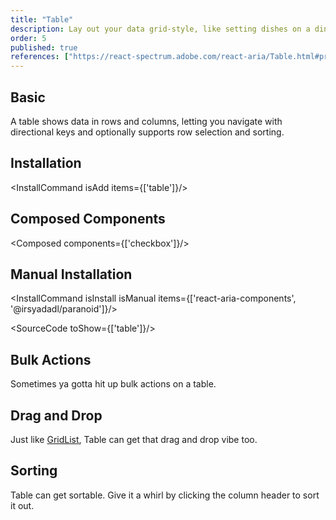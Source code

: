 ```yaml
---
title: "Table"
description: Lay out your data grid-style, like setting dishes on a dinner table clear and organized, perfect for comparison and review.sink/
order: 5
published: true
references: ["https://react-spectrum.adobe.com/react-aria/Table.html#props"]
---
```


## Basic
A table shows data in rows and columns, letting you navigate with directional keys and optionally supports row selection and sorting.
<How isCenter={false} withNoPadding copyButton={false} isCenter={false} toUse="collections/table-demo" />

## Installation
<InstallCommand isAdd items={['table']}/>

## Composed Components
<Composed components={['checkbox']}/>

## Manual Installation

<InstallCommand isInstall isManual items={['react-aria-components', '@irsyadadl/paranoid']}/>

<SourceCode toShow={['table']}/>

## Bulk Actions
Sometimes ya gotta hit up bulk actions on a table.
<How isCenter={false} withNoPadding copyButton={false} isCenter={false} toUse="collections/table-bulk-demo" />

## Drag and Drop
Just like [GridList](/docs/components/collections/grid-list), Table can get that drag and drop vibe too.
<How isCenter={false} withNoPadding copyButton={false} isCenter={false} toUse="collections/table-drag-demo" />

## Sorting
Table can get sortable. Give it a whirl by clicking the column header to sort it out.
<How isCenter={false} withNoPadding copyButton={false} isCenter={false} toUse="collections/table-sorting-demo" />
